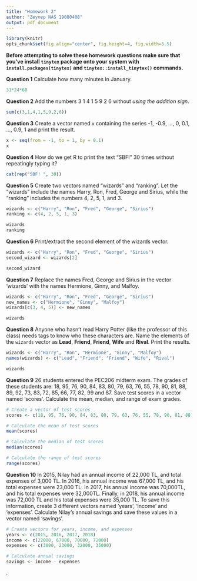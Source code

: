 ```yaml
---
title: "Homework 2"
author: "Zeynep NAS 19080408"
output: pdf_document
---
```


```r
library(knitr)
opts_chunk$set(fig.align="center", fig.height=4, fig.width=5.5)
```

**Before attempting to solve these homework questions make sure that you've install `tinytex` package onto your system with `install.packages(tinytex)` and `tinytex::install_tinytex()` commands.**

\vspace{1cm}

**Question 1** Calculate how many minutes in January.

```r
31*24*60 
```

**Question 2** Add the numbers 3 1 4 1 5 9 2 6 without *using the addition sign*.

```r
sum(c(3,1,4,1,5,9,2,6))

```

**Question 3** Create a vector named `x` containing the series -1, -0.9, ..., 0, 0.1, ..., 0.9, 1 and print the result.

```r
x <- seq(from = -1, to = 1, by = 0.1)
x
```

**Question 4** How do we get R to print the text "SBF!" 30 times without repeatingly typing it?

```r

cat(rep("SBF! ", 30))
```

**Question 5** Create two vectors named "wizards" and "ranking".
Let the "wizards" include the names Harry, Ron, Fred, George and Sirius, while the "ranking" includes the numbers 4, 2, 5, 1, and 3.


```r

wizards <- c("Harry", "Ron", "Fred", "George", "Sirius")
ranking <- c(4, 2, 5, 1, 3)

wizards
ranking
```

**Question 6** Print/extract the second element of the wizards vector.

```r
wizards <- c("Harry", "Ron", "Fred", "George", "Sirius")
second_wizard <- wizards[2]

second_wizard
```

**Question 7** Replace the names Fred, George and Sirius in the vector 'wizards' with the names Hermione, Ginny, and Malfoy.


```r
wizards <- c("Harry", "Ron", "Fred", "George", "Sirius")
new_names <- c("Hermione", "Ginny", "Malfoy")
wizards[c(3, 4, 5)] <- new_names

wizards

```

**Question 8** Anyone who hasn't read Harry Potter (like the professor of this class) needs tags to know who these characters are.
Name the elements of the `wizards` vector as **Lead**, **Friend**, **Friend**, **Wife** and **Rival**.
Print the results.

```r
wizards <- c("Harry", "Ron", "Hermione", "Ginny", "Malfoy")
names(wizards) <- c("Lead", "Friend", "Friend", "Wife", "Rival")

wizards
```

**Question 9** 26 students entered the PEC206 midterm exam.
The grades of these students are: 18, 95, 76, 90, 84, 83, 80, 79, 63, 76, 55, 78, 90, 81, 88, 89, 92, 73, 83, 72, 85, 66, 77, 82, 99 and 87.
Save test scores in a vector named 'scores'.
Calculate the mean, median, and range of exam grades.


```r

# Create a vector of test scores
scores <- c(18, 95, 76, 90, 84, 83, 80, 79, 63, 76, 55, 78, 90, 81, 88, 89, 92, 73, 83, 72, 85, 66, 77, 82, 99, 87)

# Calculate the mean of test scores
mean(scores)

# Calculate the median of test scores
median(scores)

# Calculate the range of test scores
range(scores)

```

**Question 10** In 2015, Nilay had an annual income of 22,000 TL, and total expenses of 3,000 TL.
In 2016, his annual income was 67,000 TL, and his total expenses were 23,000 TL.
In 2017, his annual income was 70,000TL, and his total expenses were 32,000TL.
Finally, in 2018, his annual income was 72,000 TL and his total expenses were 35,000 TL.
To save this information, create 3 different vectors named 'years', 'income' and 'expenses'.
Calculate Nilay's annual savings and save these values in a vector named 'savings'.

```r

# Create vectors for years, income, and expenses
years <- c(2015, 2016, 2017, 2018)
income <- c(22000, 67000, 70000, 72000)
expenses <- c(3000, 23000, 32000, 35000)

# Calculate annual savings
savings <- income - expenses

```













.